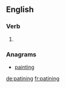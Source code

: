 ==English==

===Verb===
{{head|en|present participle}}

# {{present participle of|patine|lang=en}}

===Anagrams===
* [[painting#English|painting]]

[[de:patining]]
[[fr:patining]]